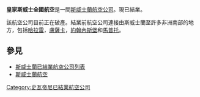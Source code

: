 {{Infobox Airline 
|airline=皇家斯威士全國航空<br>Royal Swazi National Airways
|fleet_size=
|destinations=| 
IATA=ZC
|ICAO=RSN
|callsign=Royal Swazi Airways
|headquarters= [[斯威士蘭|斯威士蘭]][[曼齊尼|曼齊尼]]
|hubs= [[斯威士蘭|斯威士蘭]][[曼齊尼|曼齊尼]]

}}

'''皇家斯威士全國航空'''是一間[[斯威士蘭|斯威士蘭]][[航空公司|航空公司]]。現已結業。

該航空公司目前正在破產。結業前航空公司連接由斯威士蘭至許多非洲南部的地方，包括[[哈拉雷|哈拉雷]]，[[盧薩卡|盧薩卡]]，[[約翰內斯堡|約翰內斯堡]]和[[馬普托|馬普托]]。
==參見==
*[[斯威士蘭已結業航空公司列表|斯威士蘭已結業航空公司列表]]
*[[斯威士蘭航空|斯威士蘭航空]]
{{斯威士蘭航空公司}}

[[Category:史瓦帝尼已結業航空公司|Category:史瓦帝尼已結業航空公司]]